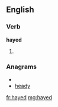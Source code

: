 ==English==

===Verb===
'''hayed'''

# {{past of|[[hay]]}}

===Anagrams===
* {{alphagram|adehy}}
* [[heady#English|heady]]

[[fr:hayed]]
[[mg:hayed]]